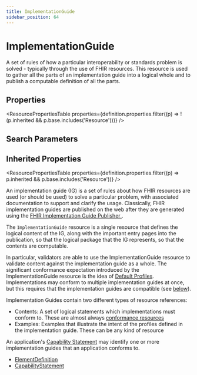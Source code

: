 ```yaml
---
title: ImplementationGuide
sidebar_position: 64
---
```



# ImplementationGuide

A set of rules of how a particular interoperability or standards problem is solved - typically through the use of FHIR resources. This resource is used to gather all the parts of an implementation guide into a logical whole and to publish a computable definition of all the parts.

<Tabs queryString="section">
  <TabItem value="schema" label="Schema" default>

## Properties

<ResourcePropertiesTable
  properties={definition.properties.filter((p) => !(p.inherited && p.base.includes('Resource')))}
/>

## Search Parameters

<SearchParamsTable searchParams={definition.searchParameters} />

## Inherited Properties

<ResourcePropertiesTable properties={definition.properties.filter((p) => p.inherited && p.base.includes('Resource'))} />

  </TabItem>
  <TabItem value="usage" label="Usage">
<div> <a name="scope"></a> <p> An implementation guide (IG) is a set of rules about how FHIR resources are used (or should be used) to solve a particular problem, with associated documentation to support and clarify the usage. Classically, FHIR implementation guides are published on the web after they are generated using the  <a href="https://confluence.hl7.org/display/FHIR/IG+Publisher+Documentation">FHIR Implementation Guide Publisher </a>. </p> <p> The <code>ImplementationGuide</code> resource is a single resource that defines the logical content of the IG, along with the important entry pages into the publication, so that the  logical package that the IG represents, so that the contents are computable.  </p> <p> In particular, validators are able to use the <Link to="/docs/api/fhir/resources/implementationguide">ImplementationGuide</Link> resource to validate content against the implementation guide as a whole. The significant conformance expectation introduced  by the <Link to="/docs/api/fhir/resources/implementationguide">ImplementationGuide</Link> resource is the idea of <a href="https://www.hl7.org/fhir/#default">Default Profiles</a>.  Implementations may conform to multiple implementation guides at once, but this requires that  the implementation guides are compatible (see <a href="https://www.hl7.org/fhir/#compatibility">below</a>). </p> </div>
  </TabItem>
  <TabItem value="relationships" label="Relationships">
<div> <a name="bnr"></a> <p> Implementation Guides contain two different types of resource references: </p> <ul>  <li>Contents: A set of logical statements which implementations must conform to. These are almost always <a href="https://www.hl7.org/fhir/conformance-module.html">conformance resources</a></li>  <li>Examples: Examples that illustrate the intent of the profiles defined in the implementation guide. These can be any kind of resource</li> </ul> <p> An application's <a href="/docs/api/fhir/resources/capabilitystatement">Capability Statement</a> may identify one or more implementation guides that an application conforms to. </p> </div>
  </TabItem>

  <TabItem value="referencedBy" label="Referenced By">
<ul><li><a href="/docs/api/fhir/datatypes/elementdefinition">ElementDefinition</a></li>
<li><a href="/docs/api/fhir/resources/capabilitystatement">CapabilityStatement</a></li></ul>
  </TabItem>
</Tabs>
